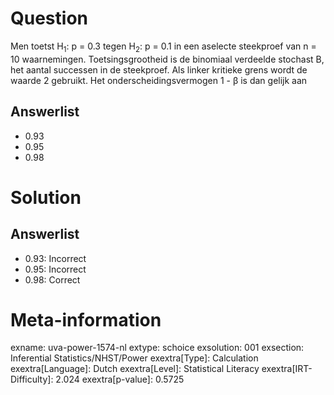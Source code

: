 Question
========

Men toetst H~1~: p = 0.3 tegen H~2~: p = 0.1 in een aselecte steekproef
van n = 10 waarnemingen. Toetsingsgrootheid is de binomiaal verdeelde
stochast B, het aantal successen in de steekproef. Als linker kritieke
grens wordt de waarde 2 gebruikt. Het onderscheidingsvermogen 1 - β is
dan gelijk aan

Answerlist
----------

* 0.93
* 0.95
* 0.98

Solution
========

Answerlist
----------

* 0.93: Incorrect
* 0.95: Incorrect
* 0.98: Correct

Meta-information
================
exname: uva-power-1574-nl
extype: schoice
exsolution: 001
exsection: Inferential Statistics/NHST/Power
exextra[Type]: Calculation
exextra[Language]: Dutch
exextra[Level]: Statistical Literacy
exextra[IRT-Difficulty]: 2.024
exextra[p-value]: 0.5725
